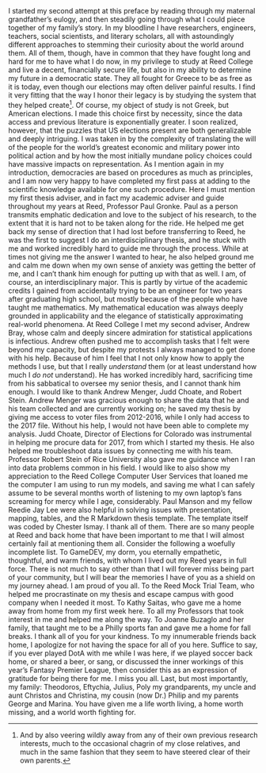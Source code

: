 I started my second attempt at this preface by reading through my maternal grandfather's eulogy, and then steadily going through what I could piece together of my family's story. In my bloodline I have researchers, engineers, teachers, social scientists, and literary scholars, all with astoundingly different approaches to stemming their curiosity about the world around them. All of them, though, have in common that they have fought long and hard for me to have what I do now, in my privilege to study at Reed College and live a decent, financially secure life, but also in my ability to determine my future in a democratic state. They all fought for Greece to be as free as it is today, even though our elections may often deliver painful results. I find it very fitting that the way I honor their legacy is by studying the system that they helped create^[And by also veering wildly away from any of their own previous research interests, much to the occasional chagrin of my close relatives, and much in the same fashion that they seem to have steered clear of their own parents.].
\par
Of course, my object of study is not Greek, but American elections. I made this choice first by necessity, since the data access and previous literature is exponentially greater. I soon realized, however, that the puzzles that US elections present are both generalizable and deeply intriguing. I was taken in by the complexity of translating the will of the people for the world's greatest economic and military power into political action and by how the most initially mundane policy choices could have massive impacts on representation. As I mention again in my introduction, democracies are based on procedures as much as principles, and I am now very happy to have completed my first pass at adding to the scientific knowledge available for one such procedure. 
\par
Here I must mention my first thesis adviser, and in fact my academic adviser and guide throughout my years at Reed, Professor Paul Gronke. Paul as a person transmits emphatic dedication and love to the subject of his research, to the extent that it is hard not to be taken along for the ride. He helped me get back my sense of direction that I had lost before transferring to Reed, he was the first to suggest I do an interdisciplinary thesis, and he stuck with me and worked incredibly hard to guide me through the process. While at times not giving me the answer I wanted to hear, he also helped ground me and calm me down when my own sense of anxiety was getting the better of me, and I can't thank him enough for putting up with that as well.
\par
I am, of course, an interdisciplinary major. This is partly by virtue of the academic credits I gained from accidentally trying to be an engineer for two years after graduating high school, but mostly because of the people who have taught me mathematics. My mathematical education was always deeply grounded in applicability and the elegance of statistically approximating real-world phenomena. At Reed College I met my second adviser, Andrew Bray, whose calm and deeply sincere admiration for statistical applications is infectious. Andrew often pushed me to accomplish tasks that I felt were beyond my capacity, but despite my protests I always managed to get done with his help. Because of him I feel that I not only know how to apply the methods I use, but that I really *understand* them (or at least understand how much I *do not* understand). He has worked incredibly hard, sacrificing time from his sabbatical to oversee my senior thesis, and I cannot thank him enough.
\par
I would like to thank Andrew Menger, Judd Choate, and Robert Stein. Andrew Menger was gracious enough to share the data that he and his team collected and are currently working on; he saved my thesis by giving me access to voter files from 2012-2016, while I only had access to the 2017 file. Without his help, I would not have been able to complete my analysis. Judd Choate, Director of Elections for Colorado was instrumental in helping me procure data for 2017, from which I started my thesis. He also helped me troubleshoot data issues by connecting me with his team. Professor Robert Stein of Rice University also gave me guidance when I ran into data problems common in his field.
\par
I would like to also show my appreciation to the Reed College Computer User Services that loaned me the computer I am using to run my models, and saving me what I can safely assume to be several months worth of listening to my own laptop's fans screaming for mercy while I age, considerably. Paul Manson and my fellow Reedie Jay Lee were also helpful in solving issues with presentation, mapping, tables, and the R Markdown thesis template. The template itself was coded by Chester Ismay. I thank all of them.
\par
There are so many people at Reed and back home that have been important to me that I will almost certainly fail at  mentioning them all. Consider the following a woefully incomplete list. To GameDEV, my dorm, you eternally empathetic, thoughtful, and warm friends, with whom I lived out my Reed years in full force. There is not much to say other than that I will forever miss being part of your community, but I will bear the memories I have of you as a shield on my journey ahead. I am proud of you all.
\par
To the Reed Mock Trial Team, who helped me procrastinate on my thesis and escape campus with good company when I needed it most. To Kathy Saitas, who gave me a home away from home from my first week here. To all my Professors that took interest in me and helped me along the way. To Joanne Buzaglo and her family, that taught me to be a Philly sports fan and gave me a home for fall breaks. I thank all of you for your kindness.
\par
To my innumerable friends back home, I apologize for not having the space for all of you here. Suffice to say, if you ever played DotA with me while I was here, if we played soccer back home, or shared a beer, or sang, or discussed the inner workings of this year's Fantasy Premier League, then consider this as an expression of gratitude for being there for me. I miss you all.
\par
Last, but most importantly, my family: Theodoros, Eftychia, Julius, Poly my grandparents, my uncle and aunt Christos and Christina, my cousin (now Dr.) Philip and my parents George and Marina. You have given me a life worth living, a home worth missing, and a world worth fighting for.
\par
\begin{center}
$\Theta o \delta \omega \varrho\acute\eta\varsigma~N\tau o\upsilon \nu \iota \acute{\alpha}\varsigma$ 
\end{center}